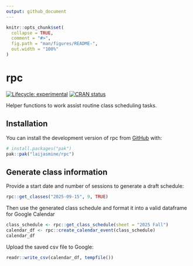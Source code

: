 ```yaml
---
output: github_document
---
```


<!-- README.md is generated from README.Rmd. Please edit that file -->

```r
knitr::opts_chunk$set(
  collapse = TRUE,
  comment = "#>",
  fig.path = "man/figures/README-",
  out.width = "100%"
)
```

# rpc

<!-- badges: start -->
[![Lifecycle: experimental](https://img.shields.io/badge/lifecycle-experimental-orange.svg)](https://lifecycle.r-lib.org/articles/stages.html#experimental)
[![CRAN status](https://www.r-pkg.org/badges/version/rpc)](https://CRAN.R-project.org/package=rpc)
<!-- badges: end -->

Helper functions to work assist routine class scheduling tasks. 

## Installation

You can install the development version of rpc from [GitHub](https://github.com/) with:

``` r
# install.packages("pak")
pak::pak("laijasmine/rpc")
```

## Generate class information
Provide a start date and number of sessions to generate a draft schedule:
```r
rpc::get_classes("2025-09-15", 9, TRUE)
```

Then use the generated class schedule and format it into a valid dataframe for Google Calendar
```r
class_schedule <- rpc::get_class_schedule(sheet = "2025 Fall")
calendar_df <- rpc::create_calendar_event(class_schedule)
calendar_df
```

Upload the saved csv file to Google:
```r
readr::write_csv(calendar_df, tempfile())
```

